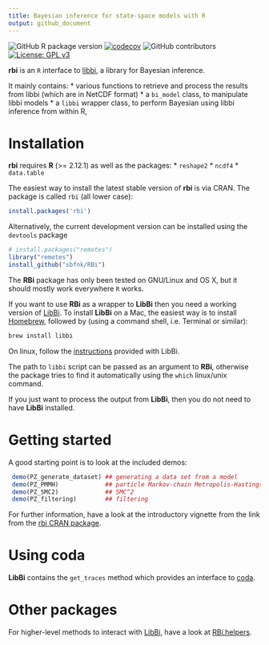 ```yaml
---
title: Bayesian inference for state-space models with R
output: github_document
---
```


<!-- badges: start -->
![GitHub R package version](https://img.shields.io/github/r-package/v/epiverse-trace/bpmodels)
[![codecov](https://codecov.io/github/sbfnk/RBi/branch/master/graphs/badge.svg)](https://codecov.io/github/sbfnk/RBi) 
![GitHub contributors](https://img.shields.io/github/contributors/sbfnk/RBi)
 [![License: GPL v3](https://img.shields.io/badge/License-GPLv3-blue.svg)](https://www.gnu.org/licenses/gpl-3.0)
<!-- badges: end -->

**rbi** is an `R` interface to [libbi](http://libbi.org), a library for Bayesian inference.

It mainly contains:
* various functions to retrieve and process the results from libbi (which are in NetCDF format)
* a `bi_model` class, to manipulate libbi models
* a `libbi` wrapper class, to perform Bayesian using libbi inference from within R,

Installation
==============

**rbi** requires **R** (>= 2.12.1) as well as the packages:
* `reshape2`
* `ncdf4`
* `data.table`

The easiest way to install the latest stable version of **rbi** is via CRAN. The package is called `rbi` (all lower case):

```r
install.packages('rbi')
```

Alternatively, the current development version can be installed using the `devtools` package

```r
# install.packages("remotes")
library("remotes")
install_github("sbfnk/RBi")
```

The **RBi** package has only been tested on GNU/Linux and OS X, but it should mostly work everywhere `R` works.

If you want to use **RBi** as a wrapper to **LibBi** then you need a working version of [LibBi](https://github.com/lawmurray/LibBi). To install **LibBi** on a Mac, the easiest way is to install [Homebrew](https://brew.sh), followed by (using a command shell, i.e. Terminal or similar):

```sh
brew install libbi
``` 

On linux, follow the [instructions](https://github.com/lawmurray/LibBi/blob/master/INSTALL_LINUX.md) provided with LibBi.

The path to `libbi` script can be passed as an argument to **RBi**, otherwise the package tries to find it automatically using the `which` linux/unix command.

If you just want to process the output from **LibBi**, then you do not need to have **LibBi** installed.

Getting started
==============

A good starting point is to look at the included demos:

```r
 demo(PZ_generate_dataset) ## generating a data set from a model
 demo(PZ_PMMH)             ## particle Markov-chain Metropolis-Hastings
 demo(PZ_SMC2)             ## SMC^2
 demo(PZ_filtering)        ## filtering
```

For further information, have a look at the introductory vignette from the link from the [rbi CRAN package](https://CRAN.R-project.org/package=rbi).

Using coda
==========

**LibBi** contains the `get_traces` method which provides an interface to [coda](https://cran.r-project.org/package=coda).

Other packages
==============

For higher-level methods to interact with [LibBi](https://github.com/lawmurray/LibBi), have a look at [RBi.helpers](https://github.com/sbfnk/RBi.helpers).
